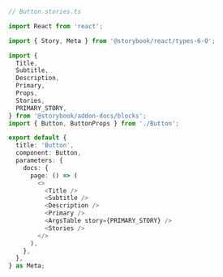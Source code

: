 ```ts
// Button.stories.ts

import React from 'react';

import { Story, Meta } from '@storybook/react/types-6-0';

import {
  Title,
  Subtitle,
  Description,
  Primary,
  Props,
  Stories,
  PRIMARY_STORY,
} from '@storybook/addon-docs/blocks';
import { Button, ButtonProps } from './Button';

export default {
  title: 'Button',
  component: Button,
  parameters: {
    docs: {
      page: () => (
        <>
          <Title />
          <Subtitle />
          <Description />
          <Primary />
          <ArgsTable story={PRIMARY_STORY} />
          <Stories />
        </>
      ),
    },
  },
} as Meta;
```
